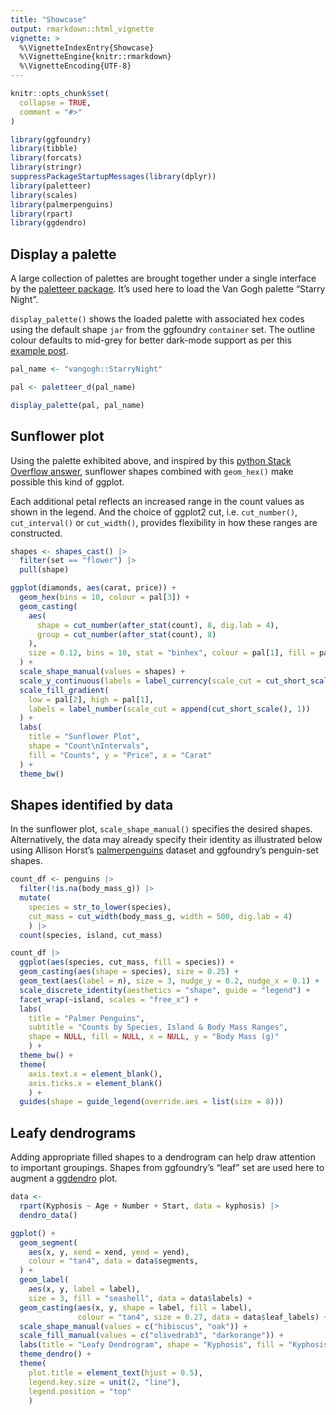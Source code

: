 ```yaml
---
title: "Showcase"
output: rmarkdown::html_vignette
vignette: >
  %\VignetteIndexEntry{Showcase}
  %\VignetteEngine{knitr::rmarkdown}
  %\VignetteEncoding{UTF-8}
---
```


```r
knitr::opts_chunk$set(
  collapse = TRUE,
  comment = "#>"
)
```

```r
library(ggfoundry)
library(tibble)
library(forcats)
library(stringr)
suppressPackageStartupMessages(library(dplyr))
library(paletteer)
library(scales)
library(palmerpenguins)
library(rpart)
library(ggdendro)
```

## Display a palette

A large collection of palettes are brought together under a single interface by the [paletteer package](https://emilhvitfeldt.github.io/paletteer/). It's used here to load the Van Gogh palette "Starry Night".

`display_palette()` shows the loaded palette with associated hex codes using the default shape `jar` from the ggfoundry `container` set. The outline colour defaults to mid-grey for better dark-mode support as per this [example post](https://www.quantumjitter.com/project/box/).

```r
pal_name <- "vangogh::StarryNight"

pal <- paletteer_d(pal_name)

display_palette(pal, pal_name)
```

## Sunflower plot

Using the palette exhibited above, and inspired by this [python Stack Overflow answer](https://stackoverflow.com/questions/22162557/sunflower-scatter-plot-using-matplotlib), sunflower shapes combined with `geom_hex()` make possible this kind of ggplot.

Each additional petal reflects an increased range in the count values as shown in the legend. And the choice of ggplot2 cut, i.e. `cut_number()`, `cut_interval()` or `cut_width()`, provides flexibility in how these ranges are constructed.

```r
shapes <- shapes_cast() |>
  filter(set == "flower") |>
  pull(shape)

ggplot(diamonds, aes(carat, price)) +
  geom_hex(bins = 10, colour = pal[3]) +
  geom_casting(
    aes(
      shape = cut_number(after_stat(count), 8, dig.lab = 4),
      group = cut_number(after_stat(count), 8)
    ),
    size = 0.12, bins = 10, stat = "binhex", colour = pal[1], fill = pal[4]
  ) +
  scale_shape_manual(values = shapes) +
  scale_y_continuous(labels = label_currency(scale_cut = cut_short_scale())) +
  scale_fill_gradient(
    low = pal[2], high = pal[1],
    labels = label_number(scale_cut = append(cut_short_scale(), 1))
  ) +
  labs(
    title = "Sunflower Plot",
    shape = "Count\nIntervals",
    fill = "Counts", y = "Price", x = "Carat"
  ) +
  theme_bw()
```

## Shapes identified by data

In the sunflower plot, `scale_shape_manual()` specifies the desired shapes. Alternatively, the data may already specify their identity as illustrated below using Allison Horst's [palmerpenguins](https://allisonhorst.github.io/palmerpenguins/) dataset and ggfoundry's penguin-set shapes.

```r
count_df <- penguins |> 
  filter(!is.na(body_mass_g)) |> 
  mutate(
    species = str_to_lower(species),
    cut_mass = cut_width(body_mass_g, width = 500, dig.lab = 4)
    ) |> 
  count(species, island, cut_mass) 

count_df |> 
  ggplot(aes(species, cut_mass, fill = species)) +
  geom_casting(aes(shape = species), size = 0.25) +
  geom_text(aes(label = n), size = 3, nudge_y = 0.2, nudge_x = 0.1) +
  scale_discrete_identity(aesthetics = "shape", guide = "legend") +
  facet_wrap(~island, scales = "free_x") +
  labs(
    title = "Palmer Penguins", 
    subtitle = "Counts by Species, Island & Body Mass Ranges",
    shape = NULL, fill = NULL, x = NULL, y = "Body Mass (g)"
    ) +
  theme_bw() +
  theme(
    axis.text.x = element_blank(),
    axis.ticks.x = element_blank()
    ) +
  guides(shape = guide_legend(override.aes = list(size = 8)))
```

## Leafy dendrograms

Adding appropriate filled shapes to a dendrogram can help draw attention to important groupings. Shapes from ggfoundry's "leaf" set are used here to augment a [ggdendro](https://github.com/andrie/ggdendro) plot.

```r
data <- 
  rpart(Kyphosis ~ Age + Number + Start, data = kyphosis) |> 
  dendro_data()

ggplot() +
  geom_segment(
    aes(x, y, xend = xend, yend = yend),
    colour = "tan4", data = data$segments,
  ) +
  geom_label(
    aes(x, y, label = label), 
    size = 3, fill = "seashell", data = data$labels) +
  geom_casting(aes(x, y, shape = label, fill = label), 
               colour = "tan4", size = 0.27, data = data$leaf_labels) +
  scale_shape_manual(values = c("hibiscus", "oak")) +
  scale_fill_manual(values = c("olivedrab3", "darkorange")) +
  labs(title = "Leafy Dendrogram", shape = "Kyphosis", fill = "Kyphosis") +
  theme_dendro() +
  theme(
    plot.title = element_text(hjust = 0.5),
    legend.key.size = unit(2, "line"),
    legend.position = "top"
    )
```

